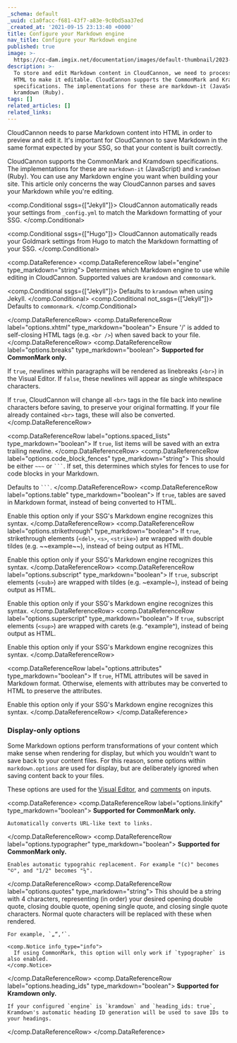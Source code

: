 ```yaml
---
_schema: default
_uuid: c1a0facc-f681-43f7-a83e-9c0bd5aa37ed
_created_at: '2021-09-15 23:13:40 +0000'
title: Configure your Markdown engine
nav_title: Configure your Markdown engine
published: true
image: >-
  https://cc-dam.imgix.net/documentation/images/default-thumbnail/2023-Q4/CloudCannon-Documentation-Thumbnail.png
description: >-
  To store and edit Markdown content in CloudCannon, we need to process it into
  HTML to make it editable. CloudCannon supports the CommonMark and Kramdown
  specifications. The implementations for these are markdown-it (JavaScript) and
  kramdown (Ruby).
tags: []
related_articles: []
related_links:
---
```

CloudCannon needs to parse Markdown content into HTML in order to preview and edit it. It's important for CloudCannon to save Markdown in the same format expected by your SSG, so that your content is built correctly.

CloudCannon supports the CommonMark and Kramdown specifications. The implementations for these are `markdown-it` (JavaScript) and `kramdown` (Ruby). You can use any Markdown engine you want when building your site. This article only concerns the way CloudCannon parses and saves your Markdown while you're editing. 

<comp.Conditional ssgs={["Jekyll"]}>
  CloudCannon automatically reads your settings from `_config.yml` to match the Markdown formatting of your SSG.
</comp.Conditional>

<comp.Conditional ssgs={["Hugo"]}>
  CloudCannon automatically reads your Goldmark settings from Hugo to match the Markdown formatting of your SSG.
</comp.Conditional>

<comp.DataReference>
 <comp.DataReferenceRow label="engine" type_markdown="string">
  Determines which Markdown engine to use while editing in CloudCannon. Supported values are `kramdown` and `commonmark`.
  
  <comp.Conditional ssgs={["Jekyll"]}>
    Defaults to `kramdown` when using Jekyll.
  </comp.Conditional>
  <comp.Conditional not_ssgs={["Jekyll"]}>
    Defaults to `commonmark`.
  </comp.Conditional>

 </comp.DataReferenceRow>
 <comp.DataReferenceRow label="options.xhtml" type_markdown="boolean">
  Ensure '/' is added to self-closing HTML tags (e.g. `<br />`) when saved back to your file. 
 </comp.DataReferenceRow>
 <comp.DataReferenceRow label="options.breaks" type_markdown="boolean">
  **Supported for CommonMark only.**

  If `true`, newlines within paragraphs will be rendered as linebreaks (`<br>`) in the Visual Editor. If `false`, these newlines will appear as single whitespace characters.

  If `true`, CloudCannon will change all `<br>` tags in the file back into newline characters before saving, to preserve your original formatting. If your file already contained `<br>` tags, these will also be converted.
 </comp.DataReferenceRow>

 <comp.DataReferenceRow label="options.spaced_lists" type_markdown="boolean">
  If `true`, list items will be saved with an extra trailing newline.
 </comp.DataReferenceRow>
 <comp.DataReferenceRow label="options.code_block_fences" type_markdown="string">
  This should be either <code>~~~</code> or <code>```</code>.
  If set, this determines which styles for fences to use for code blocks in your Markdown.

  Defaults to <code>```</code>.
 </comp.DataReferenceRow>
 <comp.DataReferenceRow label="options.table" type_markdown="boolean">
  If `true`, tables are saved in Markdown format, instead of being converted to HTML.
  
  Enable this option only if your SSG's Markdown engine recognizes this syntax.
 </comp.DataReferenceRow>
 <comp.DataReferenceRow label="options.strikethrough" type_markdown="boolean">
  If `true`, strikethrough elements (`<del>`, `<s>`, `<strike>`) are wrapped with double tildes (e.g. \~\~example\~\~), instead of being output as HTML.
  
  Enable this option only if your SSG's Markdown engine recognizes this syntax.
 </comp.DataReferenceRow>
 <comp.DataReferenceRow label="options.subscript" type_markdown="boolean">
  If `true`, subscript elements (`<sub>`) are wrapped with tildes (e.g. \~example\~), instead of being output as HTML.
  
  Enable this option only if your SSG's Markdown engine recognizes this syntax.
 </comp.DataReferenceRow>
 <comp.DataReferenceRow label="options.superscript" type_markdown="boolean">
  If `true`, subscript elements (`<sup>`) are wrapped with carets (e.g. ^example^), instead of being output as HTML.
  
  Enable this option only if your SSG's Markdown engine recognizes this syntax.
 </comp.DataReferenceRow>

 <comp.DataReferenceRow label="options.attributes" type_markdown="boolean">
  If `true`, HTML attributes will be saved in Markdown format. Otherwise, elements with attributes may be converted to HTML to preserve the attributes.
  
  Enable this option only if your SSG's Markdown engine recognizes this syntax.
 </comp.DataReferenceRow>
</comp.DataReference>

### Display-only options

Some Markdown options perform transformations of your content which make sense when rendering for display, but which you wouldn't want to save back to your content files. For this reason, some options within `markdown.options` are used for display, but are deliberately ignored when saving content back to your files.

These options are used for the [Visual Editor](/documentation/articles/the-visual-editor/), and [comments](/documentation/articles/configure-your-inputs/#comment) on inputs.

<comp.DataReference>
   <comp.DataReferenceRow label="options.linkify" type_markdown="boolean">
    **Supported for CommonMark only.**

    Automatically converts URL-like text to links.
 </comp.DataReferenceRow>
 <comp.DataReferenceRow label="options.typographer" type_markdown="boolean">
    **Supported for CommonMark only.**

    Enables automatic typograhic replacement. For example "(c)" becomes "©", and "1/2" becomes "½".
 </comp.DataReferenceRow>
 <comp.DataReferenceRow label="options.quotes" type_markdown="string">
    This should be a string with 4 characters, representing (in order) your desired opening double quote, closing double quote, opening single quote, and closing single quote characters. Normal quote characters will be replaced with these when rendered.

    For example, `„“‚‘`.

    <comp.Notice info_type="info">
      If using CommonMark, this option will only work if `typographer` is also enabled.
    </comp.Notice>
 </comp.DataReferenceRow>
   <comp.DataReferenceRow label="options.heading_ids" type_markdown="boolean">
    **Supported for Kramdown only.**

    If your configured `engine` is `kramdown` and `heading_ids: true`, Kramdown's automatic heading ID generation will be used to save IDs to your headings.
 </comp.DataReferenceRow>
</comp.DataReference>